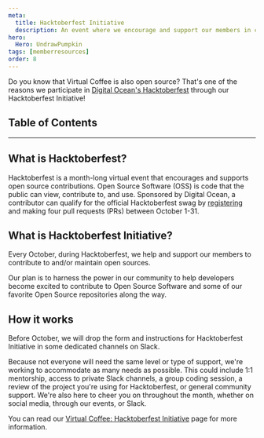 ```yaml
---
meta:
  title: Hacktoberfest Initiative
  description: An event where we encourage and support our members in contributing to and maintaining open source during Hacktoberfest.
hero:
  Hero: UndrawPumpkin
tags: [memberresources]
order: 8
---
```



<TextContainer background="light" showBackToTopLink={false}>

<LeadText>

Do you know that Virtual Coffee is also open source? That's one of the reasons we participate in [Digital Ocean's Hacktoberfest](https://hacktoberfest.digitalocean.com) through our Hacktoberfest Initiative!

</LeadText>

</TextContainer>

## Table of Contents

<TextContainer>

---

## What is Hacktoberfest?

Hacktoberfest is a month-long virtual event that encourages and supports open source contributions. Open Source Software (OSS) is code that the public can view, contribute to, and use. Sponsored by Digital Ocean, a contributor can qualify for the official Hacktoberfest swag by [registering](https://hacktoberfest.com/) and making four pull requests (PRs) between October 1-31.

## What is Hacktoberfest Initiative?

Every October, during Hacktoberfest, we help and support our members to contribute to and/or maintain open sources.

Our plan is to harness the power in our community to help developers become excited to contribute to Open Source Software and some of our favorite Open Source repositories along the way.

## How it works

Before October, we will drop the form and instructions for Hacktoberfest Initiative in some dedicated channels on Slack.

Because not everyone will need the same level or type of support, we're working to accommodate as many needs as possible. This could include 1:1 mentorship, access to private Slack channels, a group coding session, a review of the project you're using for Hacktoberfest, or general community support. We're also here to cheer you on throughout the month, whether on social media, through our events, or Slack.

You can read our [Virtual Coffee: Hacktoberfest Initiative](https://hacktoberfest.virtualcoffee.io/) page for more information.

</TextContainer>
